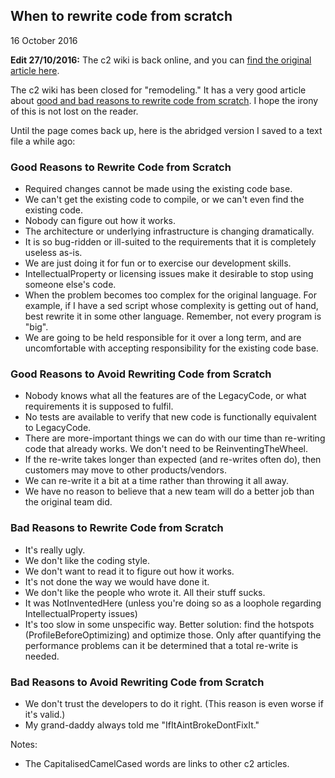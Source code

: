 ## When to rewrite code from scratch

<time dateTime="2016-10-16">16 October 2016</time>

**Edit 27/10/2016:** The c2 wiki is back online, and you can [find the original article here](http://wiki.c2.com/?RewriteCodeFromScratch).

The c2 wiki has been closed for "remodeling." It has a very good article about [good and bad reasons to rewrite code from scratch](http://c2.com/wiki/closed.html?RewriteCodeFromScratch). I hope the irony of this is not lost on the reader.

Until the page comes back up, here is the abridged version I saved to a text file a while ago:

### Good Reasons to Rewrite Code from Scratch

- Required changes cannot be made using the existing code base.
- We can't get the existing code to compile, or we can't even find the existing code.
- Nobody can figure out how it works.
- The architecture or underlying infrastructure is changing dramatically.
- It is so bug-ridden or ill-suited to the requirements that it is completely useless as-is.
- We are just doing it for fun or to exercise our development skills.
- IntellectualProperty or licensing issues make it desirable to stop using someone else's code.
- When the problem becomes too complex for the original language. For example, if I have a sed script whose complexity is getting out of hand, best rewrite it in some other language. Remember, not every program is "big".
- We are going to be held responsible for it over a long term, and are uncomfortable with accepting responsibility for the existing code base.

### Good Reasons to Avoid Rewriting Code from Scratch

- Nobody knows what all the features are of the LegacyCode, or what requirements it is supposed to fulfil.
- No tests are available to verify that new code is functionally equivalent to LegacyCode.
- There are more-important things we can do with our time than re-writing code that already works. We don't need to be ReinventingTheWheel.
- If the re-write takes longer than expected (and re-writes often do), then customers may move to other products/vendors.
- We can re-write it a bit at a time rather than throwing it all away.
- We have no reason to believe that a new team will do a better job than the original team did.

### Bad Reasons to Rewrite Code from Scratch

- It's really ugly.
- We don't like the coding style.
- We don't want to read it to figure out how it works.
- It's not done the way we would have done it.
- We don't like the people who wrote it. All their stuff sucks.
- It was NotInventedHere (unless you're doing so as a loophole regarding IntellectualProperty issues)
- It's too slow in some unspecific way. Better solution: find the hotspots (ProfileBeforeOptimizing) and optimize those. Only after quantifying the performance problems can it be determined that a total re-write is needed.

### Bad Reasons to Avoid Rewriting Code from Scratch

- We don't trust the developers to do it right. (This reason is even worse if it's valid.)
- My grand-daddy always told me "IfItAintBrokeDontFixIt."

Notes:

- The CapitalisedCamelCased words are links to other c2 articles.
